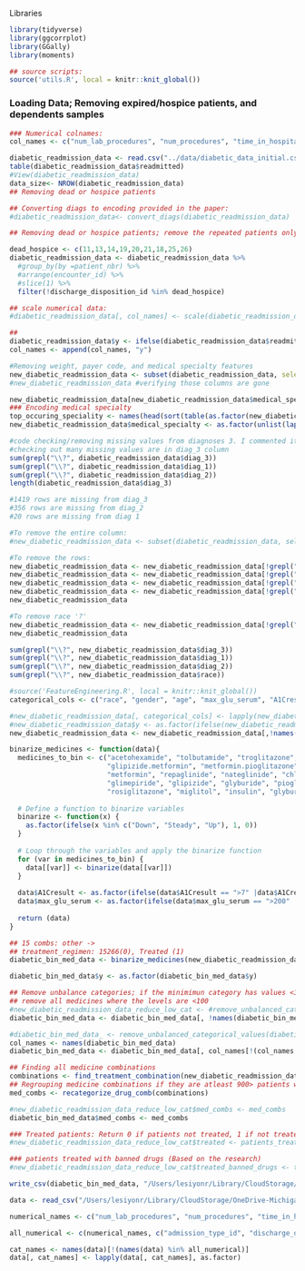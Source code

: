 Libraries
```r
library(tidyverse)
library(ggcorrplot)
library(GGally)
library(moments)

## source scripts:
source('utils.R', local = knitr::knit_global())

```
### Loading Data; Removing expired/hospice patients, and dependents samples
```r
### Numerical colnames:
col_names <- c("num_lab_procedures", "num_procedures", "time_in_hospital", "num_medications", "number_outpatient", "number_emergency", "number_inpatient", "number_diagnoses")

diabetic_readmission_data <- read.csv("../data/diabetic_data_initial.csv")
table(diabetic_readmission_data$readmitted)
#View(diabetic_readmission_data)
data_size<- NROW(diabetic_readmission_data)
## Removing dead or hospice patients

## Converting diags to encoding provided in the paper:
#diabetic_readmission_data<- convert_diags(diabetic_readmission_data)

## Removing dead or hospice patients; remove the repeated patients only (only keep the first encounter)

dead_hospice <- c(11,13,14,19,20,21,18,25,26)
diabetic_readmission_data <- diabetic_readmission_data %>%
  #group_by(by =patient_nbr) %>%
  #arrange(encounter_id) %>%
  #slice(1) %>%
  filter(!discharge_disposition_id %in% dead_hospice)

## scale numerical data:
#diabetic_readmission_data[, col_names] <- scale(diabetic_readmission_data[, col_names])

## 
diabetic_readmission_data$y <- ifelse(diabetic_readmission_data$readmitted %in% c("<30", ">30"), 1, 0)
col_names <- append(col_names, "y")
```



```r
#Removing weight, payer code, and medical specialty features
new_diabetic_readmission_data <- subset(diabetic_readmission_data, select = -c(weight, payer_code))
#new_diabetic_readmission_data #verifying those columns are gone

new_diabetic_readmission_data[new_diabetic_readmission_data$medical_specialty == "?", "medical_specialty"] <- "UNK"
### Encoding medical specialty
top_occuring_speciality <- names(head(sort(table(as.factor(new_diabetic_readmission_data$medical_specialty)), decreasing=T), n=10))
new_diabetic_readmission_data$medical_specialty <- as.factor(unlist(lapply(new_diabetic_readmission_data$medical_specialty, function(x) ifelse(x %in%top_occuring_speciality, x, 'Other'))))

#code checking/removing missing values from diagnoses 3. I commented it out for now because I would like to discuss this with the group. 
#checking out many missing values are in diag_3 column 
sum(grepl("\\?", diabetic_readmission_data$diag_3))
sum(grepl("\\?", diabetic_readmission_data$diag_1))
sum(grepl("\\?", diabetic_readmission_data$diag_2))
length(diabetic_readmission_data$diag_3)

#1419 rows are missing from diag_3
#356 rows are missing from diag_2
#20 rows are missing from diag 1

#To remove the entire column: 
#new_diabetic_readmission_data <- subset(diabetic_readmission_data, select = -c(diag_3))

#To remove the rows:
new_diabetic_readmission_data <- new_diabetic_readmission_data[!grepl("\\?", new_diabetic_readmission_data$diag_3), ]
new_diabetic_readmission_data <- new_diabetic_readmission_data[!grepl("\\?", new_diabetic_readmission_data$diag_2), ]
new_diabetic_readmission_data <- new_diabetic_readmission_data[!grepl("\\?", new_diabetic_readmission_data$diag_1), ]
new_diabetic_readmission_data <- new_diabetic_readmission_data[!grepl("\\?", new_diabetic_readmission_data$race), ]
new_diabetic_readmission_data

#To remove race '?'
new_diabetic_readmission_data <- new_diabetic_readmission_data[!grepl("\\?", new_diabetic_readmission_data$race), ]
new_diabetic_readmission_data

sum(grepl("\\?", new_diabetic_readmission_data$diag_3))
sum(grepl("\\?", new_diabetic_readmission_data$diag_1))
sum(grepl("\\?", new_diabetic_readmission_data$diag_2))
sum(grepl("\\?", new_diabetic_readmission_data$race))

```


```r
#source('FeatureEngineering.R', local = knitr::knit_global())
categorical_cols <- c("race", "gender", "age", "max_glu_serum", "A1Cresult", "metformin", "repaglinide", "nateglinide", "chlorpropamide", "glimepiride", "acetohexamide", "glipizide", "glyburide", "tolbutamide", "pioglitazone", "rosiglitazone", "acarbose",  "miglitol", "troglitazone", "tolazamide", "examide", "citoglipton", "insulin", "glyburide.metformin", "glipizide.metformin", "glimepiride.pioglitazone", "metformin.rosiglitazone", "metformin.pioglitazone", "change", "diabetesMed","readmitted")

#new_diabetic_readmission_data[, categorical_cols] <- lapply(new_diabetic_readmission_data[, categorical_cols], as.factor)
#new_diabetic_readmission_data$y <- as.factor(ifelse(new_diabetic_readmission_data$readmitted == '<30', 1,0))
new_diabetic_readmission_data <- new_diabetic_readmission_data[,!names(new_diabetic_readmission_data) %in% c('examide','citoglipton', 'glimepiride.pioglitazone', 'metformin.rosiglitazone')]
```


```r
binarize_medicines <- function(data){
  medicines_to_bin <- c("acetohexamide", "tolbutamide", "troglitazone", "tolazamide", 
                        "glipizide.metformin", "metformin.pioglitazone", "acarbose",
                        "metformin", "repaglinide", "nateglinide", "chlorpropamide", 
                        "glimepiride", "glipizide", "glyburide", "pioglitazone", 
                        "rosiglitazone", "miglitol", "insulin", "glyburide.metformin")
  
  # Define a function to binarize variables
  binarize <- function(x) {
    as.factor(ifelse(x %in% c("Down", "Steady", "Up"), 1, 0))
  }
  
  # Loop through the variables and apply the binarize function
  for (var in medicines_to_bin) {
    data[[var]] <- binarize(data[[var]])
  }
  
  data$A1Cresult <- as.factor(ifelse(data$A1Cresult == ">7" |data$A1Cresult == ">8" | data$A1Cresult == "Norm",1,0))
  data$max_glu_serum <- as.factor(ifelse(data$max_glu_serum == ">200" | data$max_glu_serum == ">300" | data$max_glu_serum == "Norm",1,0))
  
  return (data)
}

```

```r
## 15 combs: other -> 
## treatment_regimen: 15266(0), Treated (1)
diabetic_bin_med_data <- binarize_medicines(new_diabetic_readmission_data)

diabetic_bin_med_data$y <- as.factor(diabetic_bin_med_data$y)

## Remove unbalance categories; if the minimimun category has values <100, the entire medicine is removed.
## remove all medicines where the levels are <100
#new_diabetic_readmission_data_reduce_low_cat <- #remove_unbalanced_categorical_values(new_diabetic_readmission_data, 10)
diabetic_bin_med_data <- diabetic_bin_med_data[, !names(diabetic_bin_med_data) %in% c("metformin.pioglitazone", "glipizide.metformin", "troglitazone", "acetohexamide", "tolbutamide", "glipizide.metformin", "tolazamide")]

#diabetic_bin_med_data_ <- remove_unbalanced_categorical_values(diabetic_bin_med_data, 10)
col_names <- names(diabetic_bin_med_data)
diabetic_bin_med_data <- diabetic_bin_med_data[, col_names[!(col_names %in% c("encounter_id", "patient_nbr", "readmitted"))]]

## Finding all medicine combinations
combinations <- find_treatment_combination(new_diabetic_readmission_data)
## Regrouping medicine combinations if they are atleast 900> patients with that drug combinations
med_combs <- recategorize_drug_comb(combinations)

#new_diabetic_readmission_data_reduce_low_cat$med_combs <- med_combs
diabetic_bin_med_data$med_combs <- med_combs

### Treated patients: Return 0 if patients not treated, 1 if not treated. 
#new_diabetic_readmission_data_reduce_low_cat$treated <- patients_treated_with_any_drugs(new_diabetic_readmission_data, medicines)

### patients treated with banned drugs (Based on the research)
#new_diabetic_readmission_data_reduce_low_cat$treated_banned_drugs <- treated_with_banned(new_diabetic_readmission_data, discontinued_medicines)

write_csv(diabetic_bin_med_data, "/Users/lesiyonr/Library/CloudStorage/OneDrive-MichiganStateUniversity/stt811_readmission/data/diabetic_bin_med_data_final.csv")

```




```r
data <- read_csv("/Users/lesiyonr/Library/CloudStorage/OneDrive-MichiganStateUniversity/stt811_readmission/data/diabetic_bin_med_data_final.csv")

numerical_names <- c("num_lab_procedures", "num_procedures", "time_in_hospital", "num_medications", "number_outpatient", "number_emergency", "number_inpatient", "number_diagnoses")

all_numerical <- c(numerical_names, c("admission_type_id", "discharge_disposition_id", "admission_source_id"))

cat_names <- names(data)[!(names(data) %in% all_numerical)]
data[, cat_names] <- lapply(data[, cat_names], as.factor)
```